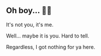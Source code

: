 ## Oh boy... 🤦‍♂️

It's not you, it's me.

Well... maybe it is you. Hard to tell.

Regardless, I got nothing for ya here.
